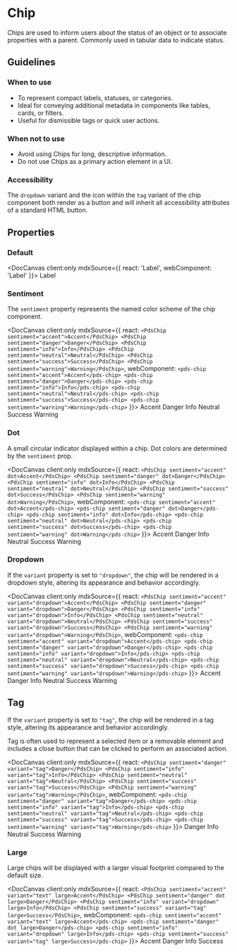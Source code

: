 
# Chip

Chips are used to inform users about the status of an object or to associate properties with a parent. Commonly used in tabular data to indicate status.

## Guidelines

### When to use
- To represent compact labels, statuses, or categories.
- Ideal for conveying additional metadata in components like tables, cards, or filters.
- Useful for dismissible tags or quick user actions.

### When not to use
- Avoid using Chips for long, descriptive information.
- Do not use Chips as a primary action element in a UI.

### Accessibility

The `dropdown` variant and the icon within the `tag` variant of the chip component both render as a button and will inherit all accessibility attributes of a standard HTML button.

## Properties

<DocArgsTable componentName="pds-chip" docSource={components} />

### Default

<DocCanvas client:only
  mdxSource={{
    react: '<PdsChip>Label</PdsChip>',
    webComponent: '<pds-chip>Label</pds-chip>'
}}>
  <pds-chip>Label</pds-chip>
</DocCanvas>

### Sentiment

The `sentiment` property represents the named color scheme of the chip component.

<DocCanvas client:only
  mdxSource={{
    react: `
    <PdsChip sentiment="accent">Accent</PdsChip>
    <PdsChip sentiment="danger">Danger</PdsChip>
    <PdsChip sentiment="info">Info</PdsChip>
    <PdsChip sentiment="neutral">Neutral</PdsChip>
    <PdsChip sentiment="success">Success</PdsChip>
    <PdsChip sentiment="warning">Warning</PdsChip>
    `,
    webComponent: `
    <pds-chip sentiment="accent">Accent</pds-chip>
    <pds-chip sentiment="danger">Danger</pds-chip>
    <pds-chip sentiment="info">Info</pds-chip>
    <pds-chip sentiment="neutral">Neutral</pds-chip>
    <pds-chip sentiment="success">Success</pds-chip>
    <pds-chip sentiment="warning">Warning</pds-chip>
    `
}}>
  <pds-chip sentiment="accent">Accent</pds-chip>
  <pds-chip sentiment="danger">Danger</pds-chip>
  <pds-chip sentiment="info">Info</pds-chip>
  <pds-chip sentiment="neutral">Neutral</pds-chip>
  <pds-chip sentiment="success">Success</pds-chip>
  <pds-chip sentiment="warning">Warning</pds-chip>
</DocCanvas>

### Dot

A small circular indicator displayed within a chip. Dot colors are determined by the `sentiment` prop.

<DocCanvas client:only
  mdxSource={{
    react: `
    <PdsChip sentiment="accent" dot>Accent</PdsChip>
    <PdsChip sentiment="danger" dot>Danger</PdsChip>
    <PdsChip sentiment="info" dot>Info</PdsChip>
    <PdsChip sentiment="neutral" dot>Neutral</PdsChip>
    <PdsChip sentiment="success" dot>Success</PdsChip>
    <PdsChip sentiment="warning" dot>Warning</PdsChip>
    `,
    webComponent: `
    <pds-chip sentiment="accent" dot>Accent</pds-chip>
    <pds-chip sentiment="danger" dot>Danger</pds-chip>
    <pds-chip sentiment="info" dot>Info</pds-chip>
    <pds-chip sentiment="neutral" dot>Neutral</pds-chip>
    <pds-chip sentiment="success" dot>Success</pds-chip>
    <pds-chip sentiment="warning" dot>Warning</pds-chip>
    `
}}>
  <pds-chip sentiment="accent" dot>Accent</pds-chip>
  <pds-chip sentiment="danger" dot>Danger</pds-chip>
  <pds-chip sentiment="info" dot>Info</pds-chip>
  <pds-chip sentiment="neutral" dot>Neutral</pds-chip>
  <pds-chip sentiment="success" dot>Success</pds-chip>
  <pds-chip sentiment="warning" dot>Warning</pds-chip>
</DocCanvas>

### Dropdown

If the `variant` property is set to `"dropdown"`, the chip will be rendered in a dropdown style, altering its appearance and behavior accordingly.

<DocCanvas client:only
  mdxSource={{
    react: `
    <PdsChip sentiment="accent" variant="dropdown">Accent</PdsChip>
    <PdsChip sentiment="danger" variant="dropdown">Danger</PdsChip>
    <PdsChip sentiment="info" variant="dropdown">Info</PdsChip>
    <PdsChip sentiment="neutral" variant="dropdown">Neutral</PdsChip>
    <PdsChip sentiment="success" variant="dropdown">Success</PdsChip>
    <PdsChip sentiment="warning" variant="dropdown">Warning</PdsChip>
    `,
    webComponent: `
    <pds-chip sentiment="accent" variant="dropdown">Accent</pds-chip>
    <pds-chip sentiment="danger" variant="dropdown">Danger</pds-chip>
    <pds-chip sentiment="info" variant="dropdown">Info</pds-chip>
    <pds-chip sentiment="neutral" variant="dropdown">Neutral</pds-chip>
    <pds-chip sentiment="success" variant="dropdown">Success</pds-chip>
    <pds-chip sentiment="warning" variant="dropdown">Warning</pds-chip>
    `
}}>
  <pds-chip sentiment="accent" variant="dropdown">Accent</pds-chip>
  <pds-chip sentiment="danger" variant="dropdown">Danger</pds-chip>
  <pds-chip sentiment="info" variant="dropdown">Info</pds-chip>
  <pds-chip sentiment="neutral" variant="dropdown">Neutral</pds-chip>
  <pds-chip sentiment="success" variant="dropdown">Success</pds-chip>
  <pds-chip sentiment="warning" variant="dropdown">Warning</pds-chip>
</DocCanvas>

## Tag

If the `variant` property is set to `"tag"`, the chip will be rendered in a tag style, altering its appearance and behavior accordingly.

Tag is often used to represent a selected item or a removable element and includes a close button that can be clicked to perform an associated action.

<DocCanvas client:only
  mdxSource={{
    react: `
    <PdsChip sentiment="danger" variant="tag">Danger</PdsChip>
    <PdsChip sentiment="info" variant="tag">Info</PdsChip>
    <PdsChip sentiment="neutral" variant="tag">Neutral</PdsChip>
    <PdsChip sentiment="success" variant="tag">Success</PdsChip>
    <PdsChip sentiment="warning" variant="tag">Warning</PdsChip>
    `,
    webComponent: `
    <pds-chip sentiment="danger" variant="tag">Danger</pds-chip>
    <pds-chip sentiment="info" variant="tag">Info</pds-chip>
    <pds-chip sentiment="neutral" variant="tag">Neutral</pds-chip>
    <pds-chip sentiment="success" variant="tag">Success</pds-chip>
    <pds-chip sentiment="warning" variant="tag">Warning</pds-chip>
    `
}}>
  <pds-chip sentiment="danger" variant="tag">Danger</pds-chip>
  <pds-chip sentiment="info" variant="tag">Info</pds-chip>
  <pds-chip sentiment="neutral" variant="tag">Neutral</pds-chip>
  <pds-chip sentiment="success" variant="tag">Success</pds-chip>
  <pds-chip sentiment="warning" variant="tag">Warning</pds-chip>
</DocCanvas>

### Large

Large chips will be displayed with a larger visual footprint compared to the default size.

<DocCanvas client:only
  mdxSource={{
    react: `
    <PdsChip sentiment="accent" variant="text" large>Accent</PdsChip>
    <PdsChip sentiment="danger" dot large>Danger</PdsChip>
    <PdsChip sentiment="info" variant="dropdown" large>Info</PdsChip>
    <PdsChip sentiment="success" variant="tag" large>Success</PdsChip>
    `,
    webComponent: `
    <pds-chip sentiment="accent" variant="text" large>Accent</pds-chip>
    <pds-chip sentiment="danger" dot large>Danger</pds-chip>
    <pds-chip sentiment="info" variant="dropdown" large>Info</pds-chip>
    <pds-chip sentiment="success" variant="tag" large>Success</pds-chip>
    `
}}>
  <pds-chip sentiment="accent" variant="text" large>Accent</pds-chip>
  <pds-chip sentiment="danger" dot large>Danger</pds-chip>
  <pds-chip sentiment="info" variant="dropdown" large>Info</pds-chip>
  <pds-chip sentiment="success" variant="tag" large>Success</pds-chip>
</DocCanvas>
